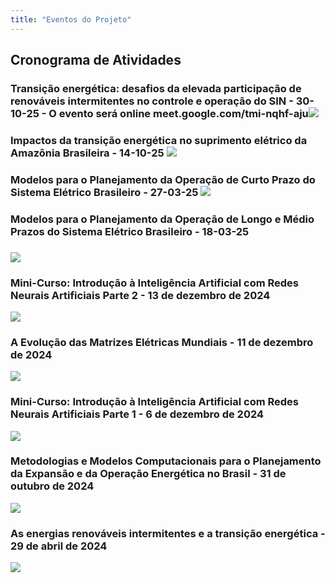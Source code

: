 ```yaml
---
title: "Eventos do Projeto"
---
```


## Cronograma de Atividades

### Transição energética: desafios da elevada participação de renováveis intermitentes no controle e operação do SIN - 30-10-25 - O evento será online meet.google.com/tmi-nqhf-aju[![](images/Evento%2030-10-25.png)](http://meet.google.com/tmi-nqhf-aju)

### Impactos da transição energética no suprimento elétrico da Amazônia Brasileira - 14-10-25 [![](images/Evento%2014-10-25.png)](https://homeprojextransicaoenergetica.netlify.app/_site/eventos)

### Modelos para o Planejamento da Operação de Curto Prazo do Sistema Elétrico Brasileiro - 27-03-25 ![](images/Evento%2027-03-25.png)

### Modelos para o Planejamento da Operação de Longo e Médio Prazos do Sistema Elétrico Brasileiro - 18-03-25

### ![](images/Evento%2018-03-25.png)

### Mini-Curso: Introdução à Inteligência Artificial com Redes Neurais Artificiais Parte 2 - 13 de dezembro de 2024

![](images/Evento%2013-12-24.png){fig-align="center"}

### A Evolução das Matrizes Elétricas Mundiais - 11 de dezembro de 2024

![](images/Evento%2011-12-24.png){fig-align="center"}

### Mini-Curso: Introdução à Inteligência Artificial com Redes Neurais Artificiais Parte 1 - 6 de dezembro de 2024

![](images/Evento%206-12-24.png){fig-align="center"}

### Metodologias e Modelos Computacionais para o Planejamento da Expansão e da Operação Energética no Brasil - 31 de outubro de 2024

![](images/Evento%2031-10-24.png){fig-align="center"}

### As energias renováveis intermitentes e a transição energética - 29 de abril de 2024

![](images/Evento%2029-04-24.png){fig-align="center"}
